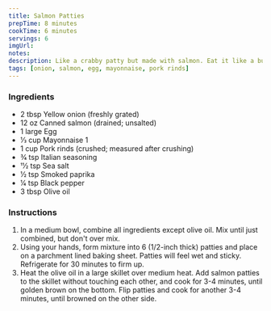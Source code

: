 ```yaml
---
title: Salmon Patties
prepTime: 8 minutes
cookTime: 6 minutes
servings: 6
imgUrl:
notes:
description: Like a crabby patty but made with salmon. Eat it like a burger. It's amazing
tags: [onion, salmon, egg, mayonnaise, pork rinds]
---
```


### Ingredients

- 2 tbsp Yellow onion (freshly grated)
- 12 oz Canned salmon (drained; unsalted)
- 1 large Egg
- 1⁄3 cup Mayonnaise 1
- 1 cup Pork rinds (crushed; measured after crushing)
- 3⁄4 tsp Italian seasoning
- 11⁄2 tsp Sea salt
- 1⁄2 tsp Smoked paprika
- 1⁄4 tsp Black pepper
- 3 tbsp Olive oil

### Instructions

1. In a medium bowl, combine all ingredients except olive oil. Mix until just combined, but don't over mix.
1. Using your hands, form mixture into 6 (1/2-inch thick) patties and place on a parchment lined baking sheet. Patties will feel wet and sticky. Refrigerate for 30 minutes to firm up.
1. Heat the olive oil in a large skillet over medium heat. Add salmon patties to the skillet without touching each other, and cook for 3-4 minutes, until golden brown on the bottom. Flip patties and cook for another 3-4 minutes, until browned on the other side.
